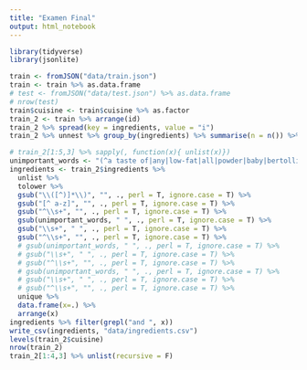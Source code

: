 ```yaml
---
title: "Examen Final"
output: html_notebook
---
```


```r
library(tidyverse)
library(jsonlite)
```

```r
train <- fromJSON("data/train.json") 
train <- train %>% as.data.frame
# test <- fromJSON("data/test.json") %>% as.data.frame
# nrow(test)
train$cuisine <- train$cuisine %>% as.factor
train_2 <- train %>% arrange(id)
train_2 %>% spread(key = ingredients, value = "i")
train_2 %>% unnest %>% group_by(ingredients) %>% summarise(n = n()) %>% arrange(desc(n))
```

```r
# train_2[1:5,3] %>% sapply(, function(x){ unlist(x)})
unimportant_words <- "(^a taste of|any|low-fat|all|powder|baby|bertolli|boiled|boiling|bone in|whole|boneless|bottled|sauvignon|california|campbells condensed|canned|chopped|flavored carbonated beverage|cold|condensed|cooked|cooking|cereal|lowfat|frosting|spread|soften|with chives.*|ic peach| of .*|creamed|creamy| mexican.?|crushed|crystal farms|shredded|crystallized|crystal hot|cubed|curly|curlyleaf|jelly|dessert mix|sauce mix|mix|dark|dellallo|deepfried|deep fried|diced|diet|tortilla chips||domino|dried|minced|dry|earth balance|elmlea|^english|evaporated|everglades|extra fine|extra firm|extra large|extra\\s?lean|extra light|extra sharp|extra\\s?virgin|extra wide|^fat|fat\\s?free|fat skimmed|fatfree?|fattrimmed|fine|firm|firmly packed|flat |^flavored|terrine|food|free\\s?range|^french|^fresh| root|^fresno|^fried|^frozen|^fuji|full\\s?fat|gluten\\s?free|s milk |^gold|golden|gourmet|graham|granulated|grassfed|grated|grating|gravenstein|great|greater|style|green|grilled|grill|ground|half|heavy|heinz|hellmanns?|of the woods|herbed |herdez|hidden valley|homemade|^hot |hot smoked|hot spanish|^hungarian|hurst|i cantbelieve? its? not butter|imitation|imperial sugar light brown|instant |^irish|^italian|italianstyle|^japanese |jimmy dean|johnsonville|jose cuervo|jumbo|kikkoman|knorr|knudsen|kraft|mexican style|kraft zesty|slim cut|sun dried|shredded|la victoria|land o lakes|^large|^lean|leftover|leg of|zest|less sodium|lesser|leaves|^light|cook and drain|lipton|liquid |^lite|^long |loosely packed fresh|low fat|lowfat|^low sodium|lower sodium|lowfat|baked|\\sdeli|firm silken|styl|lowsodium|and cheese dinner|madagascar bourbon|extract|mccormick|^medium|uncook|uncooked|merguez|^mexican|minced|mini|mini|mixed|mixture|mizkan|^mms|mrs dash|natural|^nido|non dairy|non fat|non stick|nondairy|nonfat|frozen|nonhydrogenated|nosaltadded|old el paso|old|old\\s?fashioned|cooking spray|flavored|^organic|oscar mayer|other|oven\\s?ready|flavor|flavour|paella|reggiano|peeled|^petite|pillsbury|powdered|prepared|preserv|preserved|progresso|\\sdi\\sparma|pt|pte|puff|puffed|pure|quickcooking|quick|cooking|raw|red|reduced\\sfat|reduced\\ssodium|reduced\\ssugar|reducedfat|reducedsodium|reducedsugar|refrigerated|regular|rich|roasted|roast|roasting|robert mondavi|salt free seasoning|salt free chili powder|salt free cajun creole seasoning|salt free southwest chipotle seasoning|salt free herb seasoning|salt free chili powder|salted|saltines?|saltpeper|san marazano|sargento|links|casings|savoy|seafood|seasoned|seasoning|seedless|self\\s?ra?ising|shredded|single|simple|skinless|sliced|small|smoked|sodium free|sodium reduced|soft|softened|solid|southern comfort.*|southwest|sparkling|spicy|splenda.*|split|spring water|^strip|superfine|sweetened|taco bell.*|into serving pieces|to\\s+lb|toasted|uncle bens|^uncook|^uncooked|unflavou?red|unsweetened|white|wholesome sweeteners|wholemilk|wide|^wild|^winter|wish\\s?bone|yellow|young|zesty|italian|all purpose|puree|juice|aged|tuna in water|liqueur|liquor|^asian|and .*|yoplait)(\\s|$)"
ingredients <- train_2$ingredients %>% 
  unlist %>% 
  tolower %>%
  gsub("\\([^)]*\\)", "", ., perl = T, ignore.case = T) %>%
  gsub("[^ a-z]", "", ., perl = T, ignore.case = T) %>% 
  gsub("^\\s+", "", ., perl = T, ignore.case = T) %>% 
  gsub(unimportant_words, " ", ., perl = T, ignore.case = T) %>%
  gsub("\\s+", " ", ., perl = T, ignore.case = T) %>%
  gsub("^\\s+", "", ., perl = T, ignore.case = T) %>%
  # gsub(unimportant_words, " ", ., perl = T, ignore.case = T) %>%
  # gsub("\\s+", " ", ., perl = T, ignore.case = T) %>%
  # gsub("^\\s+", "", ., perl = T, ignore.case = T) %>%
  # gsub(unimportant_words, " ", ., perl = T, ignore.case = T) %>%
  # gsub("\\s+", " ", ., perl = T, ignore.case = T) %>%
  # gsub("^\\s+", "", ., perl = T, ignore.case = T) %>%
  unique %>%
  data.frame(x=.) %>%
  arrange(x)
ingredients %>% filter(grepl("and ", x))
write_csv(ingredients, "data/ingredients.csv")
levels(train_2$cuisine)
nrow(train_2)
train_2[1:4,3] %>% unlist(recursive = F)
```

